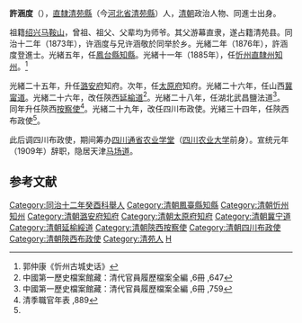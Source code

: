'''許涵度'''（{{bd|1851年||1913年||Xu許}}），[[直隸|直隸]][[清苑縣|清苑縣]]（今[[河北省|河北省]][[清苑縣|清苑縣]]）人，[[清朝|清朝]]政治人物、同進士出身。

祖籍[[绍兴|绍兴]][[馬鞍鎮_(紹興市)|马鞍山]]，曾祖、祖父、父辈均为师爷。其父游幕直隶，遂占籍清苑县。同治十二年（1873年），许涵度与兄许涵敬於同举於乡。光緒二年（1876年），許涵度登進士。光緒五年，任[[鳳台縣|鳳台縣]][[知縣|知縣]]。光緒十一年（1885年），任[[忻州直隸州|忻州直隸州]][[知州|知州]]。<ref>郭仲康《忻州古城史话》</ref>

光緒二十五年，升任[[潞安府|潞安府]]知府。次年，任[[太原府|太原府]]知府。光緒二十六年，任山西[[冀甯道|冀甯道]]。光緒二十六年，改任陝西[[延榆道|延榆道]]<ref>中國第一歷史檔案館藏：清代官員履歷檔案全編 ,6冊 ,647</ref>。光緒二十八年，任湖北武昌鹽法道<ref>中國第一歷史檔案館藏：清代官員履歷檔案全編 ,6冊 ,759</ref>。同年升任陝西[[按察使|按察使]]<ref name="#1">清季職官年表 ,889</ref>。光緒二十九年，改任四川布政使。光緒三十四年，任陝西布政使<ref name="#1"/>。

此后调四川布政使，期间筹办[[四川通省农业学堂|四川通省农业学堂]]（[[四川农业大学|四川农业大学]]前身）。宣统元年（1909年）辞职，隐居天津[[马场道|马场道]]。

==参考文献==
{{reflist|2}}
{{清朝人物小作品}}
{{光緒二年丙子恩科殿試金榜}}
{{DEFAULTSORT:Xu許}}
[[Category:同治十二年癸酉科舉人|Category:同治十二年癸酉科舉人]]
[[Category:清朝鳳臺縣知縣|Category:清朝鳳臺縣知縣]]
[[Category:清朝忻州知州|Category:清朝忻州知州]]
[[Category:清朝潞安府知府|Category:清朝潞安府知府]]
[[Category:清朝太原府知府|Category:清朝太原府知府]]
[[Category:清朝冀宁道|Category:清朝冀宁道]]
[[Category:清朝延榆綏道|Category:清朝延榆綏道]]
[[Category:清朝陝西按察使|Category:清朝陝西按察使]]
[[Category:清朝四川布政使|Category:清朝四川布政使]]
[[Category:清朝陝西布政使|Category:清朝陝西布政使]]
[[Category:清苑人|Category:清苑人]]
[[Category:許姓|H]]